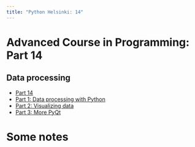 ```yaml
---
title: "Python Helsinki: 14"
---
```


# Advanced Course in Programming: Part 14

## Data processing

- [Part 14](https://programming-24.mooc.fi/part-14/){.external target='_blank'}
- [Part 1: Data processing with Python](https://programming-24.mooc.fi/part-14/1-data-processing-with-python){.external target='_blank'}
- [Part 2: Visualizing data](https://programming-24.mooc.fi/part-14/2-visualizing-data){.external target='_blank'}
- [Part 3: More PyQt](https://programming-24.mooc.fi/part-14/3-more-pyqt){.external target='_blank'}

# Some notes

